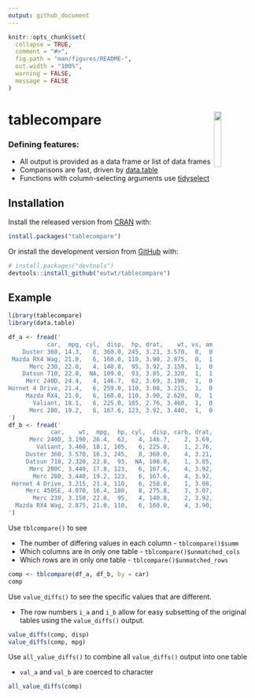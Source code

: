 ```yaml
---
output: github_document
---
```


<!-- README.md is generated from README.Rmd. Please edit that file -->

```r
knitr::opts_chunk$set(
  collapse = TRUE,
  comment = "#>",
  fig.path = "man/figures/README-",
  out.width = "100%",
  warning = FALSE,
  message = FALSE
)
```

# tablecompare <img id="logo" src="man/figures/logo.png" align="right" width="17%" height="17%" />

<!-- badges: start -->
<!-- badges: end -->

### Defining features:

* All output is provided as a data frame or list of data frames
* Comparisons are fast, driven by [data.table](https://rdatatable.gitlab.io/data.table/)
* Functions with column-selecting arguments use [tidyselect](https://tidyselect.r-lib.org/)

## Installation

Install the released version from [CRAN](https://CRAN.R-project.org) with:

``` r
install.packages("tablecompare")
```

Or install the development version from [GitHub](https://github.com/) with:

``` r
# install.packages("devtools")
devtools::install_github("eutwt/tablecompare")
```


## Example

```r
library(tablecompare)
library(data.table)

df_a <- fread('
           car,  mpg, cyl,  disp,  hp, drat,    wt, vs, am
    Duster 360, 14.3,   8, 360.0, 245, 3.21, 3.570,  0,  0
 Mazda RX4 Wag, 21.0,   6, 160.0, 110, 3.90, 2.875,  0,  1
      Merc 230, 22.8,   4, 140.8,  95, 3.92, 3.150,  1,  0
    Datsun 710, 22.8,  NA, 109.0,  93, 3.85, 2.320,  1,  1
     Merc 240D, 24.4,   4, 146.7,  62, 3.69, 3.190,  1,  0
Hornet 4 Drive, 21.4,   6, 259.0, 110, 3.08, 3.215,  1,  0
     Mazda RX4, 21.0,   6, 160.0, 110, 3.90, 2.620,  0,  1
       Valiant, 18.1,   6, 225.0, 105, 2.76, 3.460,  1,  0
      Merc 280, 19.2,   6, 167.6, 123, 3.92, 3.440,  1,  0
')
df_b <- fread('
            car,    wt,  mpg,  hp, cyl,  disp, carb, drat, vs
      Merc 240D, 3.190, 26.4,  62,   4, 146.7,    2, 3.69,  1
        Valiant, 3.460, 18.1, 105,   6, 225.0,    1, 2.76,  1
     Duster 360, 3.570, 16.3, 245,   8, 360.0,    4, 3.21,  0
     Datsun 710, 2.320, 22.8,  93,  NA, 108.0,    1, 3.85,  1
      Merc 280C, 3.440, 17.8, 123,   6, 167.6,    4, 3.92,  1
       Merc 280, 3.440, 19.2, 123,   6, 167.6,    4, 3.92,  1
 Hornet 4 Drive, 3.215, 21.4, 110,   6, 258.0,    1, 3.08,  1
     Merc 450SE, 4.070, 16.4, 180,   8, 275.8,    3, 3.07,  0
       Merc 230, 3.150, 22.8,  95,   4, 140.8,    2, 3.92,  1
  Mazda RX4 Wag, 2.875, 21.0, 110,   6, 160.0,    4, 3.90,  0
')
```

Use `tblcompare()` to see 

* The number of differing values in each column - `tblcompare()$summ`
* Which columns are in only one table - `tblcompare()$unmatched_cols`
* Which rows are in only one table - `tblcompare()$unmatched_rows`
```r
comp <- tblcompare(df_a, df_b, by = car)
comp
```

Use `value_diffs()` to see the specific values that are different.

* The row numbers `i_a` and `i_b` allow for easy subsetting of the original tables using the `value_diffs()` output.
```r
value_diffs(comp, disp)
value_diffs(comp, mpg)
```

Use `all_value_diffs()` to combine all `value_diffs()` output into one table 

* `val_a` and `val_b` are coerced to character
```r
all_value_diffs(comp)
```

